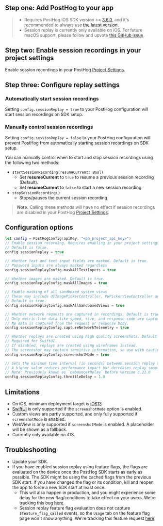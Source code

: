 ## Step one: Add PostHog to your app



<IOSInstall />

> - Requires PostHog iOS SDK version >= [3.6.0](https://github.com/PostHog/posthog-ios/releases), and it's recommended to always use [the latest version](/docs/sdk-doctor).
> - Session replay is currently only available on iOS. For future macOS support, please follow and upvote [this GitHub issue](https://github.com/PostHog/posthog-ios/issues/200).

## Step two: Enable session recordings in your project settings

Enable session recordings in your PostHog [Project Settings](https://app.posthog.com/project/settings).

<ProductScreenshot
  imageLight={EnableSessionReplayLight} 
  imageDark={EnableSessionReplayDark} 
  alt="Enable session recordings in your PostHog'"
  classes="rounded"
/>

## Step three: Configure replay settings

### Automatically start session recordings

Setting `config.sessionReplay = true` to your PostHog configuration will start session recordings on SDK setup.

### Manually control session recordings

Setting `config.sessionReplay = false` to your PostHog configuration will prevent PostHog from automatically starting session recordings on SDK setup. 

You can manually control when to start and stop session recordings using the following two methods:

- `startSessionRecording(resumeCurrent: Bool)`
  - Set **resumeCurrent** to `true` to resume a previous session recording (Default). 
  - Set **resumeCurrent** to `false` to start a new session recording. 
- `stopSessionRecording()` 
  - Stops/pauses the current session recording.

> **Note:** Calling these methods will have no effect if session recordings are disabled in your PostHog [Project Settings](https://app.posthog.com/project/settings).

## Configuration options

```swift
let config = PostHogConfig(apiKey: "<ph_project_api_key>")
// Enable session recording. Requires enabling in your project settings as well.
// Default is false.
config.sessionReplay = true

// Whether text and text input fields are masked. Default is true.
// Password inputs are always masked regardless
config.sessionReplayConfig.maskAllTextInputs = true

// Whether images are masked. Default is true.
config.sessionReplayConfig.maskAllImages = true

// Enable masking of all sandboxed system views
// These may include UIImagePickerController, PHPickerViewController and CNContactPickerViewController
// Default is true.
config.sessionReplayConfig.maskAllSandboxedViews = true

// Whether network requests are captured in recordings. Default is true
// Only metric-like data like speed, size, and response code are captured. 
// No data is captured from the request or response body.
config.sessionReplayConfig.captureNetworkTelemetry = true

// Whether replays are created using high quality screenshots. Default is false.
// Required for SwiftUI.
// If disabled, replays are created using wireframes instead.
// The screenshot may contain sensitive information, so use with caution
config.sessionReplayConfig.screenshotMode = true

// Sets the minimum time interval (in seconds) between session replay snapshots.
// A higher value reduces performance impact but decreases replay smoothness. Default is 1.0s.
// Note: Previously known as `debouncerDelay` before version 3.21.0
config.sessionReplayConfig.throttleDelay = 1.0
```

## Limitations

- On iOS, minimum deployment target is [iOS13](/docs/libraries/ios)
- [SwiftUI](https://developer.apple.com/xcode/swiftui/) is only supported if the `screenshotMode` option is enabled.
- Custom views are partly supported, and only fully supported if `screenshotMode`  is enabled.
- WebView is only supported if `screenshotMode` is enabled. A placeholder will be shown as a fallback.
- Currently only available on iOS.

## Troubleshooting

- Update your SDK.
- If you have enabled session replay using feature flags, the flags are evaluated on the device once the PostHog SDK starts as early as possible. The SDK might be using the cached flags from the previous SDK start. If you have changed the flag or its condition, kill and reopen the app to force a new SDK start at least once.
    - This will also happen in production, and you might experience some delay for the new flag/conditions to take effect on your users. We're tracking this bug [here](https://github.com/PostHog/posthog-ios/issues/263).
    - Session replay feature flag evaluation does not capture `$feature_flag_called` events, so the `Usage` tab on the feature flag page won't show anything. We're tracking this feature request [here](https://github.com/PostHog/posthog-android/issues/250).
